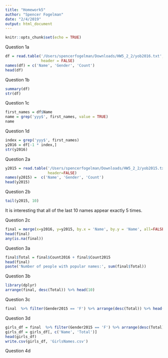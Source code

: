 ```yaml
---
title: "Homework5"
author: "Spencer Fogelman"
date: "2/4/2019"
output: html_document
---
```


```r
knitr::opts_chunk$set(echo = TRUE)
```

Question 1a
```r
df = read.table('/Users/spencerfogelman/Downloads/HW5_2_2/yob2016.txt', sep = ';',
                header = FALSE)
names(df) = c('Name', 'Gender', 'Count')
head(df)
```

Question 1b

```r
summary(df)
str(df)
```

Question 1c

```r
first_names = df$Name
name = grep('yyy$', first_names, value = TRUE)
name
```

Question 1d

```r
index = grep('yyy$', first_names)
y2016 = df[-1 * index,]
str(y2016)
```

Question 2a

```r
y2015 = read.table('/Users/spencerfogelman/Downloads/HW5_2_2/yob2015.txt', sep=',',
                   header=FALSE)
names(y2015) =  c('Name', 'Gender', 'Count')
head(y2015)
```

Question 2b

```r
tail(y2015, 10)
```

It is interesting that all of the last 10 names appear exactly 5 times.

Question 2c

```r
final = merge(x=y2016, y=y2015, by.x = 'Name', by.y = 'Name', all=FALSE, suffixes = c('2016', '2015'),no.dups=TRUE)
head(final)
any(is.na(final))
```

Question 3a

```r
final$Total = final$Count2016 + final$Count2015
head(final)
paste('Number of people with popular names:', sum(final$Total))
```


Question 3b

```r
library(dplyr)
arrange(final, desc(Total)) %>% head(10)
```


Question 3c

```r
final  %>% filter(Gender2015 == 'F') %>% arrange(desc(Total)) %>% head(10)

```


Question 3d

```r
girls_df = final  %>% filter(Gender2015 == 'F') %>% arrange(desc(Total)) %>% head(10)
girls_df = girls_df[, c('Name', 'Total')]
head(girls_df)
write.csv(girls_df, 'GirlsNames.csv')
```

Question 4d


